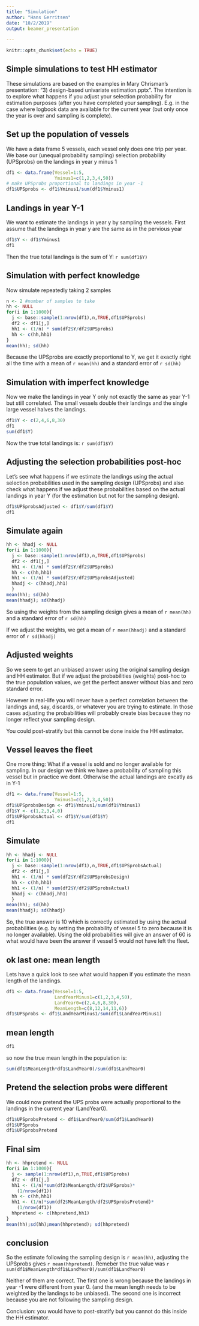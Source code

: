 ```yaml
---
title: "Simulation"
author: "Hans Gerritsen"
date: "10/2/2019"
output: beamer_presentation
        
---
```


```r
knitr::opts_chunk$set(echo = TRUE)
```

## Simple simulations to test HH estimator

These simulations are based on the examples in Mary Chrisman's presentation: "3) design-based univariate estimation.pptx". The intention is to explore what happens if you adjust your selection probability for estimation purposes (after you have completed your sampling). E.g. in the case where logbook data are available for the current year (but only once the year is over and sampling is complete).


## Set up the population of vessels
We have a data frame 5 vessels, each vessel only does one trip per year. We base our (unequal probability sampling) selection probability (UPSprobs) on the landings in year y minus 1

```r
df1 <- data.frame(Vessel=1:5,
                  Yminus1=c(1,2,3,4,50))
# make UPSprobs proportional to landings in year -1
df1$UPSprobs <- df1$Yminus1/sum(df1$Yminus1)
```


## Landings in year Y-1
We want to estimate the landings in year y by sampling the vessels. First assume that the landings in year y are the same as in the pervious year

```r
df1$Y <- df1$Yminus1
df1
```

Then the true total landings is the sum of Y: `r sum(df1$Y)`

## Simulation with perfect knowledge
Now simulate repeatedly taking 2 samples
```r
n <- 2 #number of samples to take
hh <- NULL
for(i in 1:1000){
  j <- base::sample(1:nrow(df1),n,TRUE,df1$UPSprobs)
  df2 <- df1[j,]
  hh1 <- (1/n) * sum(df2$Y/df2$UPSprobs)
  hh <- c(hh,hh1)
}
mean(hh); sd(hh)
```
Because the UPSprobs are exactly proportional to Y, we get it exactly right all the time with a mean of `r mean(hh)` and a standard error of `r sd(hh)`

## Simulation with imperfect knowledge
Now we make the landings in year Y only not exactly the same as year Y-1 but still correlated. The small vessels double their landings and the single large vessel halves the landings.
```r
df1$Y <- c(2,4,6,8,30)
df1
sum(df1$Y)
```

Now the true total landings is: `r sum(df1$Y)`

## Adjusting the selection probabilities post-hoc
Let's see what happens if we estimate the landings using the actual selection probabilities used in the sampling design (UPSprobs) and also check what happens if we adjust these probabilities based on the actual landings in year Y (for the estimation but not for the sampling design).

```r
df1$UPSprobsAdjusted <- df1$Y/sum(df1$Y)
df1
```


## Simulate again
```r
hh <- hhadj <- NULL
for(i in 1:1000){
  j <- base::sample(1:nrow(df1),n,TRUE,df1$UPSprobs)
  df2 <- df1[j,]
  hh1 <- (1/n) * sum(df2$Y/df2$UPSprobs)
  hh <- c(hh,hh1)
  hh1 <- (1/n) * sum(df2$Y/df2$UPSprobsAdjusted)
  hhadj <- c(hhadj,hh1)  
  }
mean(hh); sd(hh)
mean(hhadj); sd(hhadj)
```
So using the weights from the sampling design gives a mean of `r mean(hh)` and a standard error of `r sd(hh)`

If we adjust the weights, we get a mean of `r mean(hhadj)` and a standard error of `r sd(hhadj)`


## Adjusted weights
So we seem to get an unbiased answer using the original sampling design and HH estimator. But if we adjust the probabilities (weights) post-hoc to the true population values, we get the perfect answer without bias and zero standard error.

However in real-life you will never have a perfect correlation between the landings and, say, discards, or whatever you are trying to estimate. In those cases adjusting the probabilities will probably create bias because they no longer reflect your sampling design.

You could post-stratify but this cannot be done inside the HH estimator.

## Vessel leaves the fleet
One more thing: What if a vessel is sold and no longer available for sampling. In our design we think we have a probability of sampling this vessel but in practice we dont. Otherwise the actual landings are excatly as in Y-1

```r
df1 <- data.frame(Vessel=1:5,
                  Yminus1=c(1,2,3,4,50))
df1$UPSprobsDesign <- df1$Yminus1/sum(df1$Yminus1)
df1$Y <- c(1,2,3,4,0)
df1$UPSprobsActual <- df1$Y/sum(df1$Y)
df1
```

## Simulate
```r
hh <- hhadj <- NULL
for(i in 1:1000){
  j <- base::sample(1:nrow(df1),n,TRUE,df1$UPSprobsActual)
  df2 <- df1[j,]
  hh1 <- (1/n) * sum(df2$Y/df2$UPSprobsDesign)
  hh <- c(hh,hh1)
  hh1 <- (1/n) * sum(df2$Y/df2$UPSprobsActual)
  hhadj <- c(hhadj,hh1)  
  }
mean(hh); sd(hh)
mean(hhadj); sd(hhadj)
```
So, the true answer is 10 which is correctly estimated by using the actual probabilities (e.g. by setting the probability of vessel 5 to zero because it is no longer available). Using the old probabilities will give an answer of 60 is what would have been the answer if vessel 5 would not have left the fleet.

## ok last one: mean length
Lets have a quick look to see what would happen if you estimate the mean length of the landings.
```r
df1 <- data.frame(Vessel=1:5,
                  LandYearMinus1=c(1,2,3,4,50),
                  LandYear0=c(2,4,6,8,30),
                  MeanLength=c(8,12,14,11,6))
df1$UPSprobs <- df1$LandYearMinus1/sum(df1$LandYearMinus1)
```

## mean length
```r
df1
```

so now the true mean length in the population is:
```r
sum(df1$MeanLength*df1$LandYear0)/sum(df1$LandYear0)
```

## Pretend the selection probs were different

We could now pretend the UPS probs were actually proportional to the landings in the current year (LandYear0).
```r
df1$UPSprobsPretend <- df1$LandYear0/sum(df1$LandYear0)
df1$UPSprobs
df1$UPSprobsPretend
```

## Final sim
```r
hh <- hhpretend <- NULL
for(i in 1:1000){
  j <- sample(1:nrow(df1),n,TRUE,df1$UPSprobs)
  df2 <- df1[j,]
  hh1 <- (1/n)*sum(df2$MeanLength/df2$UPSprobs)*
    (1/nrow(df1))
  hh <- c(hh,hh1)
  hh1 <- (1/n)*sum(df2$MeanLength/df2$UPSprobsPretend)*
    (1/nrow(df1))
  hhpretend <- c(hhpretend,hh1)
}
mean(hh);sd(hh);mean(hhpretend); sd(hhpretend)
```

## conclusion
So the estimate following the sampling design is `r mean(hh)`, adjusting the UPSprobs gives `r mean(hhpretend)`. Remeber the true value was `r sum(df1$MeanLength*df1$LandYear0)/sum(df1$LandYear0)`

Neither of them are correct. The first one is wrong because the landings in year -1 were different from year 0. (and the mean length needs to be weighted by the landings to be unbiased). The second one is incorrect because you are not following the sampling design.

Conclusion: you would have to post-stratify but you cannot do this inside the HH estimator.